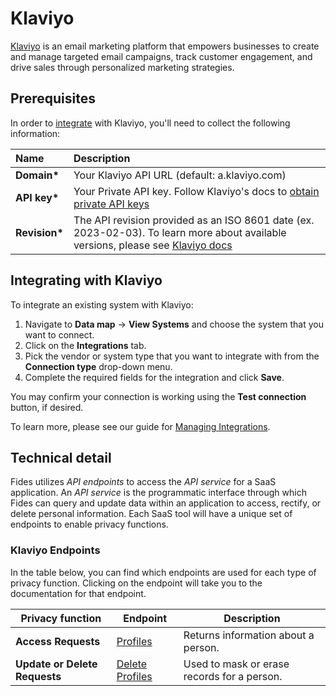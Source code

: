 
# Klaviyo

[Klaviyo](https://www.klaviyo.com) is an email marketing platform that empowers businesses to create and manage targeted email campaigns, track customer engagement, and drive sales through personalized marketing strategies.

## Prerequisites

In order to [integrate](/docs/user-guides/integrations) with Klaviyo, you'll need to collect the following information:

| Name           | Description                                                                                                                                                             |
| :------------- | :---------------------------------------------------------------------------------------------------------------------------------------------------------------------- |
| **Domain\***   | Your Klaviyo API URL (default: a.klaviyo.com)                                   |
| **API key\***  | Your Private API key. Follow Klaviyo's docs to [obtain private API keys](https://developers.klaviyo.com/en/docs/retrieve_api_credentials#private-key)                   |
| **Revision\*** | The API revision provided as an ISO 8601 date (ex. 2023-02-03). To learn more about available versions, please see [Klaviyo docs](https://developers.klaviyo.com/en/docs/api_versioning_and_deprecation_policy#versioning) |

## Integrating with Klaviyo

To integrate an existing system with Klaviyo:

1. Navigate to **Data map** → **View Systems** and choose the system that you want to connect.
2. Click on the **Integrations** tab.
3. Pick the vendor or system type that you want to integrate with from the **Connection type** drop-down menu.
4. Complete the required fields for the integration and click **Save**.

You may confirm your connection is working using the **Test connection** button, if desired.

To learn more, please see our guide for [Managing Integrations](/docs/user-guides/integrations/manage-integrations).

## Technical detail

Fides utilizes _API endpoints_ to access the _API service_ for a SaaS application. An _API service_ is the programmatic interface through which Fides can query and update data within an application to access, rectify, or delete personal information. Each SaaS tool will have a unique set of endpoints to enable privacy functions.

### Klaviyo Endpoints

In the table below, you can find which endpoints are used for each type of privacy function. Clicking on the endpoint will take you to the documentation for that endpoint.

| Privacy function              | Endpoint                                                                                | Description                                 |
| ----------------------------- | --------------------------------------------------------------------------------------- | ------------------------------------------- |
| **Access Requests**           | [Profiles](https://developers.klaviyo.com/en/reference/get_profiles)                    | Returns information about a person.         |
| **Update or Delete Requests** | [Delete Profiles](https://developers.klaviyo.com/en/reference/request_profile_deletion) | Used to mask or erase records for a person. |
